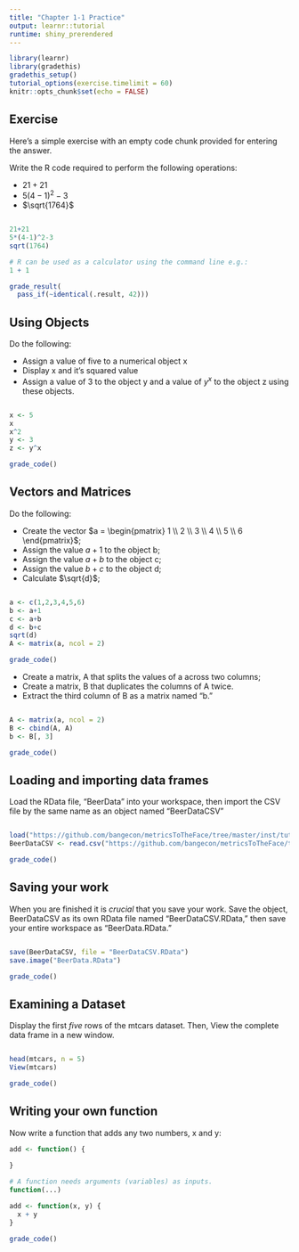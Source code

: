 ```yaml
---
title: "Chapter 1-1 Practice"
output: learnr::tutorial
runtime: shiny_prerendered
---
```


```r
library(learnr)
library(gradethis)
gradethis_setup()
tutorial_options(exercise.timelimit = 60)
knitr::opts_chunk$set(echo = FALSE)
```

## Exercise

Here's a simple exercise with an empty code chunk provided for entering the answer.

Write the R code required to perform the following operations:

- $21 + 21$
- $5(4-1)^2-3$
- $\sqrt{1764}$

```r

```

```r
21+21
5*(4-1)^2-3
sqrt(1764)
```

```r
# R can be used as a calculator using the command line e.g.:
1 + 1
```

```r
grade_result(
  pass_if(~identical(.result, 42))) 
```

## Using Objects

Do the following: 

- Assign a value of five to a numerical object x
- Display x and it's squared value
- Assign a value of 3 to the object y and a value of $y^x$ to the object z using these objects.

```r

```

```r
x <- 5
x
x^2
y <- 3
z <- y^x
```

```r
grade_code() 
```

## Vectors and Matrices

Do the following: 

- Create the vector $a = \begin{pmatrix} 1 \\ 2 \\ 3 \\ 4 \\ 5 \\ 6 \end{pmatrix}$;
- Assign the value $a + 1$ to the object b;
- Assign the value $a + b$ to the object c;
- Assign the value $b + c$ to the object d;
- Calculate $\sqrt{d}$;

```r

```

```r
a <- c(1,2,3,4,5,6)
b <- a+1
c <- a+b
d <- b+c
sqrt(d)
A <- matrix(a, ncol = 2)

```

```r
grade_code() 
```

- Create a matrix, A that splits the values of a across two columns;
- Create a matrix, B that duplicates the columns of A twice. 
- Extract the third column of B as a matrix named "b."

```r

```

```r
A <- matrix(a, ncol = 2)
B <- cbind(A, A)
b <- B[, 3]
```

```r
grade_code() 
```

## Loading and importing data frames

Load the RData file, "BeerData" into your workspace, then import the CSV file by the same name as an object named "BeerDataCSV"

```r

```

```r
load("https://github.com/bangecon/metricsToTheFace/tree/master/inst/tutorials/Chapter01-1-Practice/BeerData.RData")
BeerDataCSV <- read.csv("https://github.com/bangecon/metricsToTheFace/tree/master/inst/tutorials/Chapter01-1-Practice/BeerData.csv")
```

```r
grade_code() 
```

## Saving your work

When you are finished it is *crucial* that you save your work. Save the object, BeerDataCSV as its own RData file named "BeerDataCSV.RData," then save your entire workspace as "BeerData.RData."

```r

```

```r
save(BeerDataCSV, file = "BeerDataCSV.RData")
save.image("BeerData.RData")
```

```r
grade_code() 
```

## Examining a Dataset
 
Display the first *five* rows of the mtcars dataset. Then, View the complete data frame in a new window.

```r

```

```r
head(mtcars, n = 5)
View(mtcars)
```

```r
grade_code() 
```

## Writing your own function 

Now write a function that adds any two numbers, x and y:

```r
add <- function() {
  
}
```

```r
# A function needs arguments (variables) as inputs.
function(...)
```


```r
add <- function(x, y) {
  x + y
}
```

```r
grade_code() 
```

